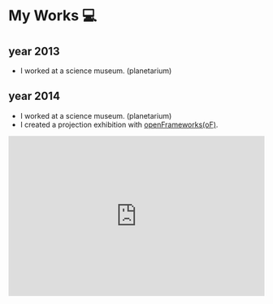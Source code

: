 # My Works :computer:

## year 2013

- I worked at a science museum. (planetarium)

## year 2014

- I worked at a science museum. (planetarium)
- I created a projection exhibition with [openFrameworks(oF)](https://openframeworks.cc).

<iframe
  width="100%"
  height="315"
  src="https://www.youtube.com/embed/kZomOjGT5uI"
  frameBorder="0"
  allow="accelerometer; autoplay; encrypted-media; gyroscope; picture-in-picture"
  allowFullScreen
/>

## year 2015

- I worked at a science museum. (planetarium)
- I created domemaster movies with [openFrameworks(oF)](https://openframeworks.cc).

<iframe
  width="100%"
  height="315"
  src="https://www.youtube.com/embed/Heynd3t--Jo"
  frameBorder="0"
  allow="accelerometer; autoplay; encrypted-media; gyroscope; picture-in-picture"
  allowFullScreen
/>

music by [Chouchou](https://chouchou.cc/)

## year 2016

- I worked at a science museum. (planetarium)
- I planed a programming lecture for children. it is used Digispark. (My Blog Entry → [Japanese]())

## year 2017 ~

- I worked at a company located in Tokyo.
  - Python, Django

## year 2020

- I worked at a compay located in Tokyo.
  - Something

## year 2020 ~

- I'm working as a freelance.

# My Hobby Works :call_me_hand:

## monsters

- for my friends
- Original Card Collection Website
- Website → [Original Monster Zukan](https://zukan.monsters.soy/)
- GCE
- Django
- Celery

## ml2lm

- for my experience
- url shortner with updating playlists
- Website → [ml2lm](https://ml2lm.uitspitss.dev)
- Repository → [uitspitss/ml2lm](https://github.com/uitspitss/ml2lm)
- GAE
- Django
- React
- Apollo Client

## portfolio (this site)

- for myself
- portfolio site
- Repository → [uitspitss/portfolio](https://github.com/uitspitss/portfolio)
- React
- next.js (TypeScript)
- material-ui
- Firebase (hosting, functions)

## google search extra time period

- for my experience
- searching extensions on google search
- on Google Webstore → [google search extra time period](https://chrome.google.com/webstore/detail/google-search-extra-time/kmndgdjageaiaghcllekfknjnnjihibn)
- Repository → [uitspitss/google-search-extra-time-period](https://github.com/uitspitss/google-search-extra-time-period)
- Google Chrome Extension
- TypeScript

## ano-site

- for myself
- user profile linked with Twitter
- Website → [ano-site](https://ano-site.web.app)
- Repository → [uitspitss/ano-site](https://github.com/uitspitss/ano-site)
- React
- next.js (TypeScript)
- semantic-ui
- Firebase(hosting, functions, authentication, database)

## ytl-switcher (YouTube Switcher)

- for myself
- watch some streams of YouTube Live efficiently
- Website → [ytl-switcher](https://ytl-switcher.now.sh)
- Repository → [uitspitss/ytl-switcher](https://github.com/uitspitss/ytl-switcher)
- React
- next.js (TypeScript)
- material-ui
- Vercel(it used to be ZEIT now)
- useReducer + useContext
- IndexedDB

## 360T-shirt

- for myself(PoC)
- print 360 degrees image to T-shirt
- Website → [360tshirt](https://360tshirt.vercel.app/)
- React
- next.js (TypeScript)
- TailwindCSS
- Vercel
